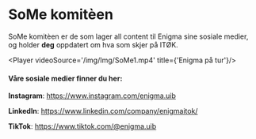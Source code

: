 # SoMe komitèen


SoMe komitèen er de som lager all content til Enigma sine sosiale medier, og holder **deg** oppdatert om hva som skjer på ITØK.  

<Player videoSource='/img/Img/SoMe1.mp4' title={'Enigma på tur'}/>


#### Våre sosiale medier finner du her:

**Instagram**: <a href='https://www.instagram.com/enigma.uib'>https://www.instagram.com/enigma.uib</a>

**LinkedIn**: <a href='https://www.linkedin.com/company/enigmaitok/'>https://www.linkedin.com/company/enigmaitok/</a>

**TikTok**: <a href='https://www.tiktok.com/@enigma.uib'>https://www.tiktok.com/@enigma.uib</a>